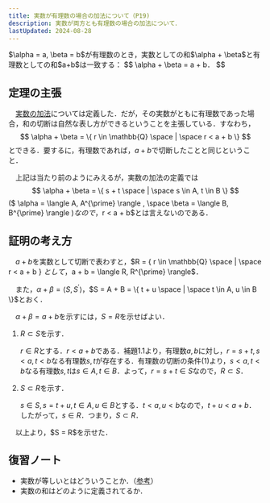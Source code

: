 ```yaml
---
title: 実数が有理数の場合の加法について（P19)
description: 実数が両方とも有理数の場合の加法について．
lastUpdated: 2024-08-28
---
```


<Card title="定理">
$\alpha = a, \beta = b$が有理数のとき，実数としての和$\alpha + \beta$と有理数としての和$a+b$は一致する：
$$
\alpha + \beta = a + b．
$$
</Card>

## 定理の主張
　[実数の加法](/real_number/018_difinition_of_additive/)については定義した．だが，その実数がともに有理数であった場合，和の切断は自然な表し方ができるということを主張している．すなわち，
$$
\alpha + \beta = \{ r \in \mathbb{Q} \space | \space r < a + b \}
$$
とできる．要するに，有理数であれば，$a + b$で切断したことと同じということ．

　上記は当たり前のようにみえるが，実数の加法の定義では
$$
\alpha + \beta = \{ s + t \space | \space s \in A,  t \in B \}
$$
($ \alpha = \langle A, A^{\prime} \rangle , \space \beta = \langle B, B^{\prime} \rangle $)なので，$r < a + b$とは言えないのである．

## 証明の考え方
　$a + b$を実数として切断で表わすと，$R = \{ r \in \mathbb{Q} \space | \space r < a + b \} $として，$a + b = \langle R, R^{\prime} \rangle$．

　また，$\alpha + \beta = \langle S, S^{\prime} \rangle$，$S = A + B = \{ t + u  \space | \space t \in A, u \in B \}$とおく．

　$\alpha + \beta = a + b$を示すには，$S = R$を示せばよい．

<Steps>

1. $R \subset S$を示す．

    $r \in R$とする．$r < a + b$である．補題1.1より，有理数$a,b$に対し，$r = s + t, s < a, t < b$なる有理数$s, t$が存在する．有理数の切断の条件(1)より，$s < a, t < b$なる有理数$s, t$は$s \in A, t \in B$．よって，$r = s + t \in S$なので，$R \subset S$．

2. $S \subset R$を示す．

    $s \in S, s = t + u, t \in A, u \in B$とする．$t < a, u < b$なので，$t + u < a + b$．したがって，$s \in R$．つまり，$S \subset R$．

</Steps>
　以上より，$S = R$を示せた．

## 復習ノート
- 実数が等しいとはどういうことか．（[参考](/real_number/010_dedekind_cut/#実数の等号)）
- 実数の和はどのように定義されてるか．

